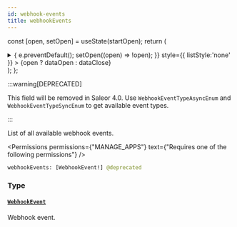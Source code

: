 ```yaml
---
id: webhook-events
title: webhookEvents
---
```






const [open, setOpen] = useState(startOpen);
return (
<details {...(open ? { open: true } : {})} className="details" style={{ border:'none', boxShadow:'none', background:'var(--ifm-background-color)' }}>
<summary
onClick={(e) => {
e.preventDefault();
setOpen((open) => !open);
}}
style={{ listStyle:'none' }} >
{open ? dataOpen : dataClose}
</summary>
{open && children}
</details>
);
};

:::warning[DEPRECATED]

This field will be removed in Saleor 4.0. Use `WebhookEventTypeAsyncEnum` and `WebhookEventTypeSyncEnum` to get available event types.

:::

List of all available webhook events.


<Permissions permissions={"MANAGE_APPS"} text={"Requires one of the following permissions"} />


```graphql
webhookEvents: [WebhookEvent!] @deprecated
```

### Type

#### [`WebhookEvent`](../../../api-reference/webhooks/objects/webhook-event.mdx) <Badge class="badge badge--secondary" text="object"/> <Badge class="badge badge--secondary" text="webhooks"/>

Webhook event.

